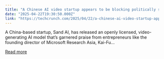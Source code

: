 ```yaml
---
title: "A Chinese AI video startup appears to be blocking politically sensitive images"
date: "2025-04-22T19:30:50.000Z"
link: "https://techcrunch.com/2025/04/22/a-chinese-ai-video-startup-appears-to-be-blocking-politically-sensitive-images/"
---
```


A China-based startup, Sand AI, has released an openly licensed, video-generating AI model that&#8217;s garnered praise from entrepreneurs like the founding director of Microsoft Research Asia, Kai-Fu...

[Read more](https://techcrunch.com/2025/04/22/a-chinese-ai-video-startup-appears-to-be-blocking-politically-sensitive-images/)

